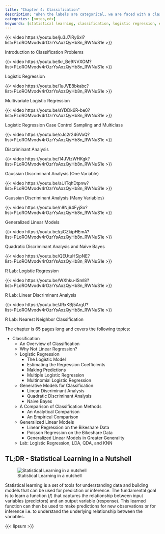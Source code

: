 ```yaml
---
title: "Chapter 4: Classification"
description: "When the labels are categorical, we are faced with a classification problem. In this chapter, we discuss the tools and techniques used to solve classification problems."
categories: [notes,edx]
keywords: [statistical learning, classification, logistic regression, discriminant analysis, naive bayes, generalized linear models, model assessment, model selection]
---
```



::: {#fig-v4.1 .column-margin}
{{< video https://youtu.be/ju3J7iRy6xI?list=PLoROMvodv4rOzrYsAxzQyHb8n_RWNuS1e >}}

Introduction to Classification Problems
:::


::: {#fig-v4.2 .column-margin}
{{< video https://youtu.be/kr_Be9NVXOM?list=PLoROMvodv4rOzrYsAxzQyHb8n_RWNuS1e >}}

Logistic Regression
:::


::: {#fig-v4.3 .column-margin}
{{< video https://youtu.be/1uJVE8bkabc?list=PLoROMvodv4rOzrYsAxzQyHb8n_RWNuS1e >}}

Multivariate Logistic Regression
:::


::: {#fig-v4.4 .column-margin}
{{< video https://youtu.be/sYDDk6R-be0?list=PLoROMvodv4rOzrYsAxzQyHb8n_RWNuS1e >}}

Logistic Regression Case Control Sampling and Multiclass
:::


::: {#fig-v4.5 .column-margin}
{{< video https://youtu.be/oJc2r246VoQ?list=PLoROMvodv4rOzrYsAxzQyHb8n_RWNuS1e >}}

Discriminant Analysis
:::


::: {#fig-v4.6 .column-margin}
{{< video https://youtu.be/14JVlzWHKgk?list=PLoROMvodv4rOzrYsAxzQyHb8n_RWNuS1e >}}

Gaussian Discriminant Analysis (One Variable)
:::


::: {#fig-v4.7 .column-margin}
{{< video https://youtu.be/aUlTqhDtpnw?list=PLoROMvodv4rOzrYsAxzQyHb8n_RWNuS1e >}}

Gaussian Discriminant Analysis (Many Variables)
:::


::: {#fig-v4.8 .column-margin}
{{< video https://youtu.be/n8Nj64FyjSo?list=PLoROMvodv4rOzrYsAxzQyHb8n_RWNuS1e >}}

Generalized Linear Models
:::


::: {#fig-v4.9 .column-margin}
{{< video https://youtu.be/giCZkipHEmA?list=PLoROMvodv4rOzrYsAxzQyHb8n_RWNuS1e >}}

Quadratic Discriminant Analysis and Naive Bayes
:::


::: {#fig-v4.10 .column-margin}
{{< video https://youtu.be/QEUtuHSipNE?list=PLoROMvodv4rOzrYsAxzQyHb8n_RWNuS1e >}}

R Lab: Logistic Regression 
:::


::: {#fig-v4.11 .column-margin}
{{< video https://youtu.be/WXhku-ISml8?list=PLoROMvodv4rOzrYsAxzQyHb8n_RWNuS1e >}}

R Lab: Linear Discriminant Analysis 
:::

::: {#fig-v4.11 .column-margin}
{{< video https://youtu.be/JRxKBj5ArgU?list=PLoROMvodv4rOzrYsAxzQyHb8n_RWNuS1e >}}

R Lab: Nearest Neighbor Classification
:::

The chapter is 65 pages long and covers the following topics:

- Classification 
    - An Overview of Classification
    - Why Not Linear Regression?
    - Logistic Regression
        - The Logistic Model
        - Estimating the Regression Coefficients
        - Making Predictions
        - Multiple Logistic Regression 
        - Multinomial Logistic Regression 
    - Generative Models for Classification 
        - Linear Discriminant Analysis 
        - Quadratic Discriminant Analysis 
        - Naive Bayes
    - A Comparison of Classification Methods 
        - An Analytical Comparison 
        - An Empirical Comparison 
    - Generalized Linear Models
        - Linear Regression on the Bikeshare Data 
        - Poisson Regression on the Bikeshare Data 
        - Generalized Linear Models in Greater Generality
    - Lab: Logistic Regression, LDA, QDA, and KNN 

::: {.callout-tip}  

## TL;DR - Statistical Learning in a Nutshell {.unnumbered}

![Statistical Learning in a nutshell](/images/in_a_nutshell.jpg)

Statistical learning is a set of tools for understanding data and building models that can be used for prediction or inference. The fundamental goal is to learn a function $(f)$ that captures the relationship between input variables (predictors) and an output variable (response). This learned function can then be used to make predictions for new observations or for inference i.e. to understand the underlying relationship between the variables.
:::

{{< lipsum >}}
